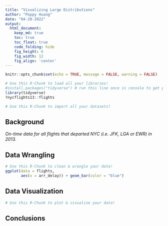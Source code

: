```yaml
---
title: "Visualizing Large Distributions"
author: "Poppy Huang"
date: "04-28-2022"
output:
  html_document:  
    keep_md: true
    toc: true
    toc_float: true
    code_folding: hide
    fig_height: 6
    fig_width: 12
    fig_align: 'center'
---
```


```r
knitr::opts_chunk$set(echo = TRUE, message = FALSE, warning = FALSE)
```

```r
# Use this R-Chunk to load all your libraries!
#install.packages("tidyverse") # run this line once in console to get package
library(tidyverse)
?nycflights13::flights
```

```r
# Use this R-Chunk to import all your datasets!
```

## Background

_On-time data for all flights that departed NYC (i.e. JFK, LGA or EWR) in 2013._

## Data Wrangling

```r
# Use this R-Chunk to clean & wrangle your data!
ggplot(data = flights,
       aes(x = arr_delay)) + geom_bar(color = "blue")
```

## Data Visualization

```r
# Use this R-Chunk to plot & visualize your data!

```

## Conclusions
